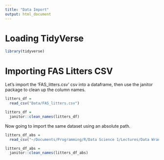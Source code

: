 ```yaml
---
title: "Data Import"
output: html_document
---
```


# Loading TidyVerse
```r
library(tidyverse)
```


# Importing FAS Litters CSV
Let's import the 'FAS_litters.csv' csv into a dataframe, then use the janitor package to clean up the column names.

```r
litters_df = 
  read_csv("Data/FAS_litters.csv")

litters_df = 
  janitor::clean_names(litters_df)
```

Now going to import the same dataset using an absolute path.
```r
litters_df_abs = 
  read_csv("~/Documents/Programming/R/Data Science 1/Lectures/Data Wrangling 1/Data/FAS_litters.csv")

litters_df_abs = 
  janitor::clean_names(litters_df_abs)
```




